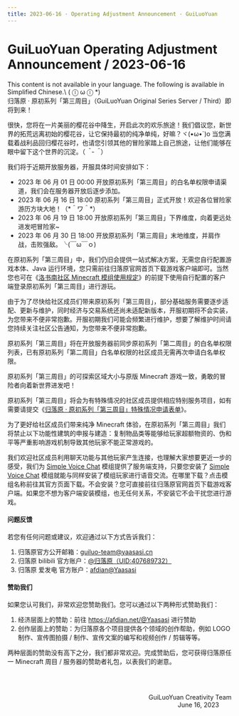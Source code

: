 ```yaml
---
title: 2023-06-16 · Operating Adjustment Announcement · GuiLuoYuan
---
```



# GuiLuoYuan Operating Adjustment Announcement / 2023-06-16

<Callout type="error" emoji="️🚫">
  This content is not available in your language. The following is available in Simplified Chinese.\
   ( ⓛ ω ⓛ &#42;)
</Callout>

<br />
归落原 · 原初系列「第三周目」（GuiLuoYuan Original Series Server / Third）即将到来！

很快，您将在一片美丽的樱花谷中降生，开启此次的欢乐旅途！我们倡议您，新世界的拓荒远离初始的樱花谷，让它保持最初的纯净单纯，好嘛？ヾ(•ω•`)o 当您满载着战利品回归樱花谷时，也请您引领其他的冒险家踏上自己旅途，让他们能够在眼中留下这个世界的沉淀。（*＾-＾*）

我们将于近期开放服务器，开服具体时间安排如下：

- 2023 年 06 月 01 日 00:00 开放原初系列「第三周目」的白名单权限申请渠道，我们会在服务器开放后逐步添加。
- 2023 年 06 月 16 日 18:00 原初系列「第三周目」正式开放！欢迎各位冒险家游历方块大地！（&#42;＾ワ＾&#42;）
- 2023 年 06 月 19 日 18:00 开放原初系列「第三周目」下界维度，向着更远处进发吧冒险家~
- 2023 年 06 月 30 日 18:00 开放原初系列「第三周目」末地维度，并肩作战，击败强敌。╰(￣ω￣ｏ)

在原初系列「第三周目」中，我们仍旧会提供一站式解决方案，无需您自行配置游戏本体、Java 运行环境，您只需前往归落原官网首页下载游戏客户端即可。当然您也可在《[洛书南社区 Minecraft 模组使用规定](../../docs/rules/allowed_modifications)》的前提下使用自行配置的客户端登录原初系列「第三周目」进行游玩。

由于为了尽快给社区成员们带来原初系列「第三周目」，部分基础服务需要逐步适配、更新与维护，同时经济与交易系统还尚未适配新版本，开服初期将不会实装，为您带来不便非常抱歉。开服初期我们可能会频繁进行维护，想要了解维护时间请您持续关注社区公告通知，为您带来不便非常抱歉。

原初系列「第三周目」将在开放服务器前同步原初系列「第二周目」的白名单权限列表，已有原初系列「第二周目」白名单权限的社区成员无需再次申请白名单权限。

原初系列「第三周目」的可探索区域大小与原版 Minecraft 游戏一致，勇敢的冒险者向着新世界进发吧！

原初系列「第三周目」将会为有特殊情况的社区成员提供相应特别服务项目，如有需要请提交《[归落原 · 原初系列「第三周目」特殊情况申请表单](https://shimo.im/forms/1d3aMgO15JClba3g/fill?channel=Spark-Project)》。

为了更好给社区成员们带来纯净 Minecraft 体验，在原初系列「第三周目」我们将禁止以下功能性建筑的申报与建造：复制物品类等能够给玩家超额物资的、伪和平等严重影响游戏机制导致其他玩家不能正常游戏的。

我们欢迎社区成员利用聊天功能与其他玩家产生连接，也理解大家想要更近一步的感受，我们为 [Simple Voice Chat](https://modrinth.com/plugin/simple-voice-chat) 模组提供了服务端支持，只要您安装了 [Simple Voice Chat](https://modrinth.com/plugin/simple-voice-chat) 模组就能与同样安装了模组玩家进行语音交流。在哪里下载？点击模组名称前往其官方页面下载。不会安装？您可直接前往归落原官网首页下载游戏客户端。如果您不想为客户端安装模组，也无任何关系，不安装它不会干扰您进行游戏。


#### 问题反馈

若您有任何问题或建议，欢迎通过以下方式告诉我们：

1. 归落原官方公开邮箱：guiluo-team@yaasasi.cn
2. 归落原 bilibili 官方账户：[@归落原（UID:407689732）](https://space.bilibili.com/407689732)
3. 归落原 爱发电 官方账户：[afdian@Yaasasi](https://afdian.net/@Yaasasi)


#### 赞助我们

如果您认可我们，非常欢迎您赞助我们。您可以通过以下两种形式赞助我们：

1. 经济层面上的赞助：前往 https://afdian.net/@Yaasasi 进行赞助
2. 创作层面上的赞助：为归落原各个项目提供各个领域的创作帮助，例如 LOGO 制作、宣传图拍摄 / 制作、宣传文案的编写和视频创作 / 剪辑等等。

两种层面的赞助没有高下之分，我们都非常欢迎。完成赞助后，您可获得归落原任一 Minecraft 周目 / 服务器的赞助者礼包，以表我们的谢意。


<br /><br /><p align="right">GuiLuoYuan Creativity Team<br />June 16, 2023&emsp;&emsp;</p>